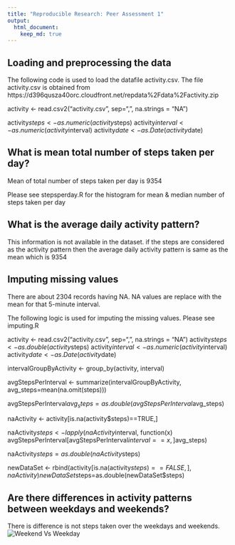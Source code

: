 ```yaml
---
title: "Reproducible Research: Peer Assessment 1"
output: 
  html_document:
    keep_md: true
---
```



## Loading and preprocessing the data

The following code is used to load the datafile activity.csv. The file activity.csv is obtained from https://d396qusza40orc.cloudfront.net/repdata%2Fdata%2Factivity.zip


activity <- read.csv2("activity.csv", sep=",", na.strings = "NA")

activity$steps <- as.numeric(activity$steps)
activity$interval <- as.numeric(activity$interval)
activity$date <- as.Date(activity$date)

## What is mean total number of steps taken per day?

Mean of total number of steps taken per day is 9354

Please see stepsperday.R for the histogram for  mean & median number of steps taken per day

## What is the average daily activity pattern?

This information is not available in the dataset. if the steps are considered as the activity pattern then 
the average daily activity pattern is same as the mean which is 9354

## Imputing missing values
There are about 2304 records having NA. NA values are replace with the mean for that 5-minute interval.

The following logic is used for imputing the missing values. Please see imputing.R 

activity <- read.csv2("activity.csv", sep=",", na.strings = "NA")
activity$steps <- as.double(activity$steps)
activity$interval <- as.numeric(activity$interval)
activity$date <- as.Date(activity$date)

intervalGroupByActivity <- group_by(activity,  interval)

avgStepsPerInterval <- summarize(intervalGroupByActivity, avg_steps=mean(na.omit(steps)))

avgStepsPerInterval$avg_steps=as.double(avgStepsPerInterval$avg_steps)

naActivity <- activity[is.na(activity$steps)==TRUE,]

naActivity$steps<-lapply(naActivity$interval, function(x) avgStepsPerInterval[avgStepsPerInterval$interval==x,]$avg_steps)

naActivity$steps=as.double(naActivity$steps)

newDataSet <- rbind(activity[is.na(activity$steps)==FALSE,], naActivity)
newDataSet$steps=as.double(newDataSet$steps)


## Are there differences in activity patterns between weekdays and weekends?

There is difference is not steps taken over the weekdays and weekends.
![Weekend Vs Weekday](figures/weekend_vs_weekday.png)
